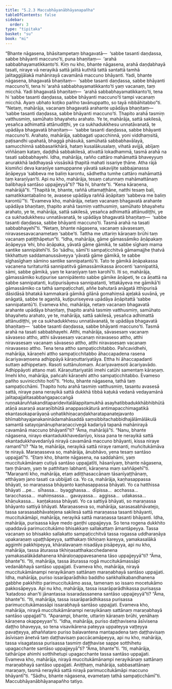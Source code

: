 ```yaml
---
title: "5.2.3 Maccubhāyanābhāyanapañha"
tableOfContents: false
sidebar:
  order: 3
type: "tipitaka"
basket: "su"
book: "mi"
---
```



<DynamicBreadcrumb />

<Division number="132" book="mi" bookNo="28">

<Paragraph number="690" book="mi">
“Bhante nāgasena, bhāsitampetaṃ bhagavatā—  ‘sabbe tasanti daṇḍassa, sabbe bhāyanti maccuno’ti, puna bhaṇitaṃ—  ‘arahā sabbabhayamatikkanto’ti. Kiṃ nu kho, bhante nāgasena, arahā daṇḍabhayā tasati, niraye vā nerayikā sattā jalitā kuthitā tattā santattā tamhā jalitaggijālakā mahānirayā cavamānā maccuno bhāyanti. Yadi, bhante nāgasena, bhagavatā bhaṇitaṃ—  ‘sabbe tasanti daṇḍassa, sabbe bhāyanti maccuno’ti, tena hi ‘arahā sabbabhayamatikkanto’ti yaṃ vacanaṃ, taṃ micchā. Yadi bhagavatā bhaṇitaṃ—  ‘arahā sabbabhayamatikkanto’ti, tena hi ‘sabbe tasanti daṇḍassa, sabbe bhāyanti maccuno’ti tampi vacanaṃ micchā. Ayaṃ ubhato koṭiko pañho tavānuppatto, so tayā nibbāhitabbo”ti.
</Paragraph>

<Paragraph number="691" book="mi">
“Netaṃ, mahārāja, vacanaṃ bhagavatā arahante upādāya bhaṇitaṃ—  ‘sabbe tasanti daṇḍassa, sabbe bhāyanti maccuno’ti. Ṭhapito arahā tasmiṃ vatthusmiṃ, samūhato bhayahetu arahato. Ye te, mahārāja, sattā sakilesā, yesañca adhimattā attānudiṭṭhi, ye ca sukhadukkhesu unnatāvanatā, te upādāya bhagavatā bhaṇitaṃ—  ‘sabbe tasanti daṇḍassa, sabbe bhāyanti maccuno’ti. Arahato, mahārāja, sabbagati upacchinnā, yoni viddhaṃsitā, paṭisandhi upahatā, bhaggā phāsukā, samūhatā sabbabhavālayā, samucchinnā sabbasaṅkhārā, hataṃ kusalākusalaṃ, vihatā avijjā, abījaṃ viññāṇaṃ kataṃ, daḍḍhā sabbakilesā, ativattā lokadhammā, tasmā arahā na tasati sabbabhayehi.
</Paragraph>

<Paragraph number="692" book="mi">
Idha, mahārāja, rañño cattāro mahāmattā bhaveyyuṃ anurakkhā laddhayasā vissāsikā ṭhapitā mahati issariye ṭhāne. Atha rājā kismiñci deva karaṇīye samuppanne yāvatā sakavijite sabbajanassa āṇāpeyya ‘sabbeva me baliṃ karontu, sādhetha tumhe cattāro mahāmattā taṃ karaṇīyan’ti. Api nu kho, mahārāja, tesaṃ catunnaṃ mahāmattānaṃ balibhayā santāso uppajjeyyā”ti? “Na hi, bhante”ti. “Kena kāraṇena, mahārājā”ti. “Ṭhapitā te, bhante, raññā uttamaṭṭhāne, natthi tesaṃ bali, samatikkantabalino te, avasese upādāya raññā āṇāpitaṃ ‘sabbeva me baliṃ karontū’”ti. “Evameva kho, mahārāja, netaṃ vacanaṃ bhagavatā arahante upādāya bhaṇitaṃ, ṭhapito arahā tasmiṃ vatthusmiṃ, samūhato bhayahetu arahato, ye te, mahārāja, sattā sakilesā, yesañca adhimattā attānudiṭṭhi, ye ca sukhadukkhesu unnatāvanatā, te upādāya bhagavatā bhaṇitaṃ—  ‘sabbe tasanti daṇḍassa, sabbe bhāyanti maccuno’ti. Tasmā arahā na tasati sabbabhayehī”ti.
</Paragraph>

<Paragraph number="693" book="mi">
“Netaṃ, bhante nāgasena, vacanaṃ sāvasesaṃ, niravasesavacanametaṃ ‘sabbe’ti. Tattha me uttariṃ kāraṇaṃ brūhi taṃ vacanaṃ patiṭṭhāpetun”ti.
</Paragraph>

<Paragraph number="694" book="mi">
“Idha, mahārāja, gāme gāmassāmiko āṇāpakaṃ āṇāpeyya ‘ehi, bho āṇāpaka, yāvatā gāme gāmikā, te sabbe sīghaṃ mama santike sannipātehī’ti. So ‘sādhu, sāmī’ti sampaṭicchitvā gāmamajjhe ṭhatvā tikkhattuṃ saddamanussāveyya ‘yāvatā gāme gāmikā, te sabbe sīghasīghaṃ sāmino santike sannipatantū’ti. Tato te gāmikā āṇāpakassa vacanena turitaturitā sannipatitvā gāmassāmikassa ārocenti ‘sannipatitā, sāmi, sabbe gāmikā, yaṃ te karaṇīyaṃ taṃ karohī’ti. Iti so, mahārāja, gāmassāmiko kuṭipurise sannipātento sabbe gāmike āṇāpeti, te ca āṇattā na sabbe sannipatanti, kuṭipurisāyeva sannipatanti, ‘ettakāyeva me gāmikā’ti gāmassāmiko ca tathā sampaṭicchati, aññe bahutarā anāgatā itthipurisā dāsidāsā bhatakā kammakarā gāmikā gilānā gomahiṃsā ajeḷakā suvānā, ye anāgatā, sabbe te agaṇitā, kuṭipuriseyeva upādāya āṇāpitattā ‘sabbe sannipatantū’ti. Evameva kho, mahārāja, netaṃ vacanaṃ bhagavatā arahante upādāya bhaṇitaṃ, ṭhapito arahā tasmiṃ vatthusmiṃ, samūhato bhayahetu arahato, ye te, mahārāja, sattā sakilesā, yesañca adhimattā attānudiṭṭhi, ye ca sukhadukkhesu unnatāvanatā, te upādāya bhagavatā bhaṇitaṃ—  ‘sabbe tasanti daṇḍassa, sabbe bhāyanti maccuno’ti. Tasmā arahā na tasati sabbabhayehi.
</Paragraph>

<Paragraph number="695" book="mi">
Atthi, mahārāja, sāvasesaṃ vacanaṃ sāvaseso attho, atthi sāvasesaṃ vacanaṃ niravaseso attho, atthi niravasesaṃ vacanaṃ sāvaseso attho, atthi niravasesaṃ vacanaṃ niravaseso attho. Tena tena attho sampaṭicchitabbo.
</Paragraph>

<Paragraph number="696" book="mi">
Pañcavidhehi, mahārāja, kāraṇehi attho sampaṭicchitabbo āhaccapadena rasena ācariyavaṃsena adhippāyā kāraṇuttariyatāya. Ettha hi <Emphasis>āhaccapadan</Emphasis>ti suttaṃ adhippetaṃ. <Emphasis>Raso</Emphasis>ti suttānulomaṃ. <Emphasis>Ācariyavaṃso</Emphasis>ti ācariyavādo. <Emphasis>Adhippāyo</Emphasis>ti attano mati. <Emphasis>Kāraṇuttariyatā</Emphasis>ti imehi catūhi samentaṃ kāraṇaṃ. Imehi kho, mahārāja, pañcahi kāraṇehi attho sampaṭicchitabbo. Evameso pañho suvinicchito hotī”ti.
</Paragraph>

<Paragraph number="697" book="mi">
“Hotu, bhante nāgasena, tathā taṃ sampaṭicchāmi. Ṭhapito hotu arahā tasmiṃ vatthusmiṃ, tasantu avasesā sattā, niraye pana nerayikā sattā dukkhā tibbā kaṭukā vedanā vedayamānā jalitapajjalitasabbaṅgapaccaṅgā ruṇṇakāruññakanditaparidevitalālappitamukhā asayhatibbadukkhābhibhūtā atāṇā asaraṇā asaraṇībhūtā anappasokāturā antimapacchimagatikā ekantasokaparāyaṇā uṇhatikhiṇacaṇḍakharatapanatejavanto bhīmabhayajanakaninādamahāsaddā saṃsibbitachabbidhajālāmālākulā samantā satayojanānupharaṇaccivegā kadariyā tapanā mahānirayā cavamānā maccuno bhāyantī”ti? “Āma, mahārājā”ti.
</Paragraph>

<Paragraph number="698" book="mi">
“Nanu, bhante nāgasena, nirayo ekantadukkhavedanīyo, kissa pana te nerayikā sattā ekantadukkhavedanīyā nirayā cavamānā maccuno bhāyanti, kissa niraye ramantī”ti? “Na te, mahārāja, nerayikā sattā niraye ramanti, muñcitukāmāva te nirayā. Maraṇasseva so, mahārāja, ānubhāvo, yena tesaṃ santāso uppajjatī”ti. “Etaṃ kho, bhante nāgasena, na saddahāmi, yaṃ muccitukāmānaṃ cutiyā santāso uppajjatīti, hāsanīyaṃ, bhante nāgasena, taṃ ṭhānaṃ, yaṃ te patthitaṃ labhanti, kāraṇena maṃ saññāpehī”ti.
</Paragraph>

<Paragraph number="699" book="mi">
“Maraṇanti kho, mahārāja, etaṃ adiṭṭhasaccānaṃ tāsanīyaṭṭhānaṃ, etthāyaṃ jano tasati ca ubbijjati ca. Yo ca, mahārāja, kaṇhasappassa bhāyati, so maraṇassa bhāyanto kaṇhasappassa bhāyati. Yo ca hatthissa bhāyati …pe…  sīhassa…  byagghassa…  dīpissa…  acchassa…  taracchassa…  mahiṃsassa…  gavayassa…  aggissa…  udakassa…  khāṇukassa…  kaṇṭakassa bhāyati. Yo ca sattiyā bhāyati, so maraṇassa bhāyanto sattiyā bhāyati. Maraṇasseva so, mahārāja, sarasasabhāvatejo, tassa sarasasabhāvatejena sakilesā sattā maraṇassa tasanti bhāyanti, muccitukāmāpi, mahārāja, nerayikā sattā maraṇassa tasanti bhāyanti.
</Paragraph>

<Paragraph number="700" book="mi">
Idha, mahārāja, purisassa kāye medo gaṇṭhi uppajjeyya. So tena rogena dukkhito upaddavā parimuccitukāmo bhisakkaṃ sallakattaṃ āmantāpeyya. Tassa vacanaṃ so bhisakko sallakatto sampaṭicchitvā tassa rogassa uddharaṇāya upakaraṇaṃ upaṭṭhāpeyya, satthakaṃ tikhiṇaṃ kareyya, yamakasalākā aggimhi pakkhipeyya, khāralavaṇaṃ nisadāya pisāpeyya, api nu kho, mahārāja, tassa āturassa tikhiṇasatthakacchedanena yamakasalākādahanena khāraloṇappavesanena tāso uppajjeyyā”ti? “Āma, bhante”ti. “Iti, mahārāja, tassa āturassa rogā muccitukāmassāpi vedanābhayā santāso uppajjati. Evameva kho, mahārāja, nirayā muccitukāmānampi nerayikānaṃ sattānaṃ maraṇabhayā santāso uppajjati.
</Paragraph>

<Paragraph number="701" book="mi">
Idha, mahārāja, puriso issarāparādhiko baddho saṅkhalikabandhanena gabbhe pakkhitto parimuccitukāmo assa, tamenaṃ so issaro mocetukāmo pakkosāpeyya. Api nu kho, mahārāja, tassa issarāparādhikassa purisassa ‘katadoso ahan’ti jānantassa issaradassanena santāso uppajjeyyā”ti? “Āma, bhante”ti. “Iti, mahārāja, tassa issarāparādhikassa purisassa parimuccitukāmassāpi issarabhayā santāso uppajjati. Evameva kho, mahārāja, nirayā muccitukāmānampi nerayikānaṃ sattānaṃ maraṇabhayā santāso uppajjatī”ti.
</Paragraph>

<Paragraph number="702" book="mi">
“Aparampi, bhante, uttariṃ kāraṇaṃ brūhi, yenāhaṃ kāraṇena okappeyyan”ti. “Idha, mahārāja, puriso daṭṭhavisena āsīvisena daṭṭho bhaveyya, so tena visavikārena pateyya uppateyya vaṭṭeyya pavaṭṭeyya, athaññataro puriso balavantena mantapadena taṃ daṭṭhavisaṃ āsīvisaṃ ānetvā taṃ daṭṭhavisaṃ paccācamāpeyya, api nu kho, mahārāja, tassa visagatassa purisassa tasmiṃ daṭṭhavise sappe sotthihetu upagacchante santāso uppajjeyyā”ti? “Āma, bhante”ti. “Iti, mahārāja, tathārūpe ahimhi sotthihetupi upagacchante tassa santāso uppajjati. Evameva kho, mahārāja, nirayā muccitukāmānampi nerayikānaṃ sattānaṃ maraṇabhayā santāso uppajjati. Aniṭṭhaṃ, mahārāja, sabbasattānaṃ maraṇaṃ, tasmā nerayikā sattā nirayā parimuccitukāmāpi maccuno bhāyantī”ti. “Sādhu, bhante nāgasena, evametaṃ tathā sampaṭicchāmī”ti.

</Paragraph>
</Division>

<Paragraph number="703" type="center" book="mi">
Maccubhāyanābhāyanapañho tatiyo.
</Paragraph>